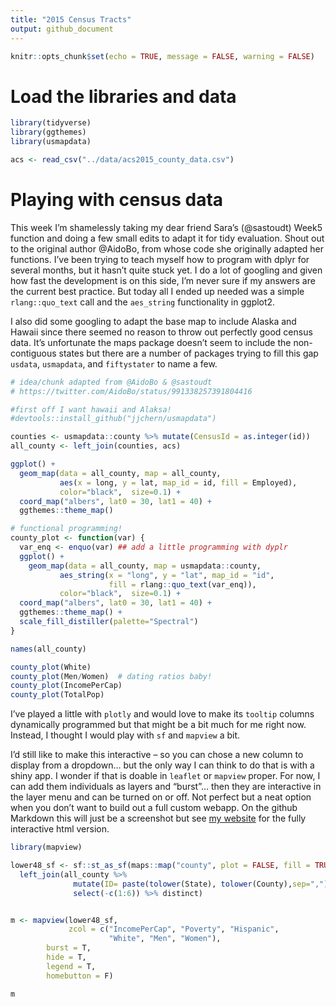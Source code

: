```yaml
---
title: "2015 Census Tracts"
output: github_document
---
```


```r
knitr::opts_chunk$set(echo = TRUE, message = FALSE, warning = FALSE)
```

# Load the libraries and data

```r
library(tidyverse)
library(ggthemes)
library(usmapdata)

acs <- read_csv("../data/acs2015_county_data.csv")
```

# Playing with census data

This week I'm shamelessly taking my dear friend Sara's (@sastoudt) Week5 function and doing a few small edits to adapt it for tidy evaluation. Shout out to the original author @AidoBo, from whose code she originally adapted her functions. I've been trying to teach myself how to program with dplyr for several months, but it hasn't quite stuck yet. I do a lot of googling and given how fast the development is on this side, I'm never sure if my answers are the current best practice. But today all I ended up needed was a 
simple `rlang::quo_text` call and the `aes_string` functionality in ggplot2. 

I also did some googling to adapt the base map to include Alaska and Hawaii since there seemed no reason to throw out perfectly good census data. It's unfortunate 
the maps package doesn't seem to include the non-contiguous states but there are a
number of packages trying to fill this gap `usdata`, `usmapdata`, and `fiftystater` to name a few.

```r
# idea/chunk adapted from @AidoBo & @sastoudt
# https://twitter.com/AidoBo/status/991338257391804416

#first off I want hawaii and Alaksa!
#devtools::install_github("jjchern/usmapdata")

counties <- usmapdata::county %>% mutate(CensusId = as.integer(id))
all_county <- left_join(counties, acs)

ggplot() +
  geom_map(data = all_county, map = all_county,
           aes(x = long, y = lat, map_id = id, fill = Employed),
           color="black",  size=0.1) +
  coord_map("albers", lat0 = 30, lat1 = 40) +
  ggthemes::theme_map()
```


```r
# functional programming!
county_plot <- function(var) {
  var_enq <- enquo(var) ## add a little programming with dyplr
  ggplot() + 
    geom_map(data = all_county, map = usmapdata::county,
           aes_string(x = "long", y = "lat", map_id = "id", 
                      fill = rlang::quo_text(var_enq)),
           color="black",  size=0.1) +
  coord_map("albers", lat0 = 30, lat1 = 40) +
  ggthemes::theme_map() +
  scale_fill_distiller(palette="Spectral")
}

names(all_county)

county_plot(White)
county_plot(Men/Women)  # dating ratios baby!
county_plot(IncomePerCap)
county_plot(TotalPop)
```

I've played a little with `plotly` and would love to make its `tooltip` columns
dynamically programmed but that might be a bit much for me right now. Instead, 
I thought I would play with `sf` and `mapview` a bit. 

I'd still like to make this interactive -- so you can chose a new column to 
display from a dropdown... but the only way I can think to do that is with a shiny
app. I wonder if that is doable in `leaflet` or `mapview` proper. For now, I can
add them individuals as layers and "burst"... then they are interactive in the layer menu and can be turned on or off. Not perfect but a neat
option when you don't want to build out a full custom webapp. On the github Markdown this will just be a screenshot but see [my website](danaseidel.com) for the fully interactive html version.

```r
library(mapview)

lower48_sf <- sf::st_as_sf(maps::map("county", plot = FALSE, fill = TRUE)) %>% 
  left_join(all_county %>% 
              mutate(ID= paste(tolower(State), tolower(County),sep=",")) %>% 
              select(-c(1:6)) %>% distinct)


m <- mapview(lower48_sf,
             zcol = c("IncomePerCap", "Poverty", "Hispanic", 
                      "White", "Men", "Women"),
        burst = T,
        hide = T, 
        legend = T, 
        homebutton = F)

m
```



